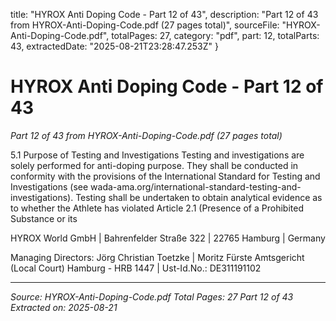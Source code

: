   title: "HYROX Anti Doping Code - Part 12 of 43",
  description: "Part 12 of 43 from HYROX-Anti-Doping-Code.pdf (27 pages total)",
  sourceFile: "HYROX-Anti-Doping-Code.pdf",
  totalPages: 27,
  category: "pdf",
  part: 12,
  totalParts: 43,
  extractedDate: "2025-08-21T23:28:47.253Z"
}

# HYROX Anti Doping Code - Part 12 of 43

*Part 12 of 43 from HYROX-Anti-Doping-Code.pdf (27 pages total)*

5.1 Purpose of Testing and Investigations
Testing and investigations are solely performed for anti-doping purpose. They shall
be conducted in conformity with the provisions of the International Standard for
Testing and Investigations (see wada-ama.org/international-standard-testing-and-
investigations). Testing shall be undertaken to obtain analytical evidence as to
whether the Athlete has violated Article 2.1 (Presence of a Prohibited Substance or its

HYROX World GmbH | Bahrenfelder Straße 322 | 22765 Hamburg | Germany

Managing Directors: Jörg Christian Toetzke | Moritz Fürste
Amtsgericht (Local Court) Hamburg - HRB 1447 | Ust-Id.No.: DE311191102

---

*Source: HYROX-Anti-Doping-Code.pdf*
*Total Pages: 27*
*Part 12 of 43*
*Extracted on: 2025-08-21*
